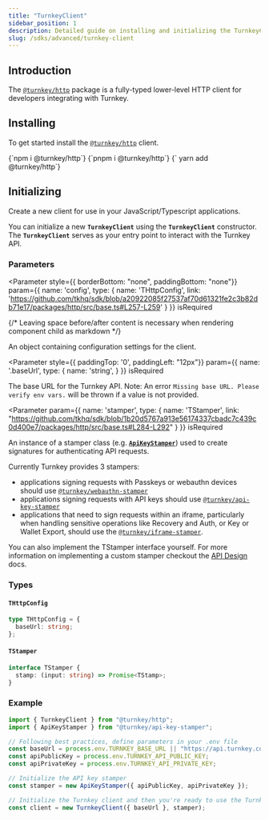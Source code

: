 ```yaml
---
title: "TurnkeyClient"
sidebar_position: 1
description: Detailed guide on installing and initializing the TurnkeyClient
slug: /sdks/advanced/turnkey-client
---
```



## Introduction

The [`@turnkey/http`](https://www.npmjs.com/package/@turnkey/http) package is a fully-typed lower-level HTTP client for developers integrating with Turnkey.

## Installing

To get started install the [`@turnkey/http`](https://www.npmjs.com/package/@turnkey/http) client.

<Tabs>
  <TabItem value="npm" label="npm" default>
    <CodeBlock language="bash">{`npm i @turnkey/http`}</CodeBlock>
  </TabItem>
  <TabItem value="pnpm" label="pnpm">
    <CodeBlock language="bash">{`pnpm i @turnkey/http`}</CodeBlock>
  </TabItem>
  <TabItem value="yarn" label="yarn">
    <CodeBlock language="bash">{` yarn add @turnkey/http`}</CodeBlock>
  </TabItem>
</Tabs>

## Initializing

Create a new client for use in your JavaScript/Typescript applications.

You can initialize a new **`TurnkeyClient`** using the **`TurnkeyClient`** constructor. The **`TurnkeyClient`** serves as your entry point to interact with the Turnkey API.

### Parameters

<Parameter
  style={{ borderBottom: "none", paddingBottom: "none"}}
  param={{
    name: 'config',
    type: {
      name: 'THttpConfig',
      link: 'https://github.com/tkhq/sdk/blob/a20922085f27537af70d61321fe2c3b82db71e17/packages/http/src/base.ts#L257-L259'
    }
  }}
  isRequired
>
{/* Leaving space before/after content is necessary when rendering component child as markdown */}

An object containing configuration settings for the client.

</Parameter>

<Parameter
  style={{ paddingTop: '0', paddingLeft: "12px"}}
  param={{
    name: '.baseUrl',
    type: {
      name: 'string',
    }
  }}
  isRequired
>

The base URL for the Turnkey API. Note: An error `Missing base URL. Please verify env vars.` will be thrown if a value is not provided.

</Parameter>

<Parameter
  param={{
    name: 'stamper',
    type: {
      name: 'TStamper',
      link: "https://github.com/tkhq/sdk/blob/1b20d5767a913e56174337cbadc7c439c0d400e7/packages/http/src/base.ts#L284-L292"
    }
  }}
  isRequired
>

An instance of a stamper class (e.g. [**`ApiKeyStamper`**](./api-key-stamper.mdx)) used to create signatures for authenticating API requests.

Currently Turnkey provides 3 stampers:

- applications signing requests with Passkeys or webauthn devices should use [`@turnkey/webauthn-stamper`](./webauthn-stamper.mdx)
- applications signing requests with API keys should use [`@turnkey/api-key-stamper`](./api-key-stamper.mdx)
- applications that need to sign requests within an iframe, particularly when handling sensitive operations like Recovery and Auth, or Key or Wallet Export, should use the [`@turnkey/iframe-stamper`](./iframe-stamper.mdx).

You can also implement the TStamper interface yourself. For more information on implementing a custom stamper checkout the [API Design](/api-overview/introduction) docs.

</Parameter>

### Types

#### `THttpConfig`

```ts
type THttpConfig = {
  baseUrl: string;
};
```

#### `TStamper`

```ts
interface TStamper {
  stamp: (input: string) => Promise<TStamp>;
}
```

### Example

```ts
import { TurnkeyClient } from "@turnkey/http";
import { ApiKeyStamper } from "@turnkey/api-key-stamper";

// Following best practices, define parameters in your .env file
const baseUrl = process.env.TURNKEY_BASE_URL || "https://api.turnkey.com";
const apiPublicKey = process.env.TURNKEY_API_PUBLIC_KEY;
const apiPrivateKey = process.env.TURNKEY_API_PRIVATE_KEY;

// Initialize the API key stamper
const stamper = new ApiKeyStamper({ apiPublicKey, apiPrivateKey });

// Initialize the Turnkey client and then you're ready to use the Turnkey client! 🎉
const client = new TurnkeyClient({ baseUrl }, stamper);
```
